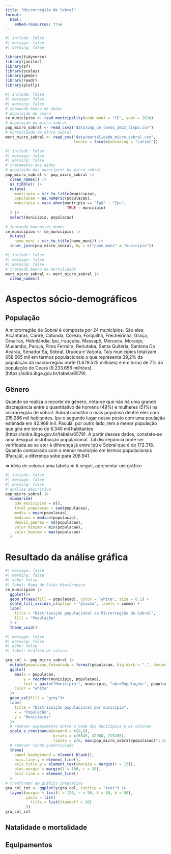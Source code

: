 ```yaml
---
title: "Microrregião de Sobral"
format:
  html:
    embed-resources: true
---
```


```r
#| include: false
#| message: false
#| warning: false

library(tidyverse)
library(janitor)
library(sf)
library(scales)
library(geobr)
library(readr)
library(plotly)
```

```r
#| include: false
#| message: false
#| warning: false
# chamando banco de dados
# população do ceará
ce_municipios <- read_municipality(code_muni = "CE", year = 2024)
# população da micro sobral
pop_micro_sobral <- read_csv2("data/pop_ce_censo_2022_limpo.csv")
# mortalidade da micro sobral
mort_micro_sobral <- read_csv("data/mortalidade_micro_sobral.csv",
                              locale = locale(encoding = "Latin1")) 
```

```r
#| include: false
#| message: false
#| warning: false
# tratamento dos dados
# população dos municípios da micro sobral
pop_micro_sobral <- pop_micro_sobral |> 
  clean_names() |> 
  as_tibble() |> 
  mutate(
    municipio = str_to_title(municipio),
    populacao = as.numeric(populacao),
    municipio = case_when(municipio == "Ipú" ~ "Ipu",
                           TRUE ~ municipio)
  ) |> 
  select(municipio, populacao)
   
# juntando bancos de dados
ce_municipios <- ce_municipios |> 
  mutate(
    name_muni = str_to_title(name_muni)) |> 
  inner_join(pop_micro_sobral, by = c("name_muni" = "municipio"))
```

```r
#| include: false
#| message: false
#| warning: false
# tratando banco da mortalidade
mort_micro_sobral <- mort_micro_sobral |> 
  clean_names()
```

# Aspectos sócio-demográficos
## População
A microrregião de Sobral é composta por 24 municípios. São eles: Alcântaras, Cariré, Catunda, Coreaú, Forquilha, Frecheirinha, Graça, Groaíras, Hidrolândia, Ipu, Irauçuba, Massapê, Meruoca, Moraújo, Mucambo, Pacujá, Pires Ferreira, Reriutaba, Santa Quitéria, Santana Do Acaraú, Senador Sá, Sobral, Uruoca e Varjota. Tais municípios totalizam 658.665 mil em termos populacionais o que representa 39,2% da população da macrorregião norte (1.679.525 milhões) e em torno de 7% da população do Ceará (9.233.656 milhões). (https://sidra.ibge.gov.br/tabela/6579).

## Gênero
Quando se realiza o recorte de gênero, nota-se que não há uma grande discrepância entre o quantitativo de homens (49%) e mulheres (51%) na microrregião de sobral. Sobral constitui o mais populoso dentre eles com 215.286 mil habitantes. Ipu o segundo lugar nesse posto com uma poulação estimada em 42.968 mil. Paculá, por outro lado, tem a menor população que gira em torno de 6.345 mil habitantes (https://sidra.ibge.gov.br/tabela/6579). A partir desses dados, constata-se uma desigual distribuição populacional. Tal discrepância pode ser verificada ao se ater à diferença já entre Ipú e Sobral que é de 172.318. Quando comparado com o menor município em termos populacionais (Pacujá), a diferença sobe para 208.941. 

=> ideia de colocar uma tabela
=> A seguir, apresentar um gráfico


```r
#| include: false
#| message: false
#| warning: false
# análise descritiva
pop_micro_sobral |> 
  summarise(
    qde_municipios = n(),
    total_populacao = sum(populacao),
    media = mean(populacao),
    mediana = median(populacao), 
    desvio_padrao = sd(populacao),
    valor_minimo = min(populacao),
    valor_maximo = max(populacao)
  )
```
# Resultado da análise gráfica
```r
#| message: false
#| warning: false
#| echo: false
#| label: Mapa de Calor Hierárquico
ce_municipios |> 
  ggplot()+
  geom_sf(aes(fill = populacao), color = "white", size = 0.1) +
  scale_fill_viridis_c(option = "plasma", labels = comma) +
  labs(
    title = "Distribuição populacional da Microrregião de Sobral",
    fill = "População"
  ) +
  theme_void()
```
```r
#| message: false
#| warning: false
#| echo: false
#| label: Gráfico de coluna

gra_col <- pop_micro_sobral |> 
  mutate(populacao_formatada = format(populacao, big.mark = ".", decimal.mark = ",")) |> 
  ggplot(
    aes(x = populacao,
        y = reorder(municipio, populacao),
        text = paste("Município:", municipio, "<br>População:", populacao_formatada)),
    color = "white"
  )+
  geom_col(fill = "grey")+
  labs(
    title = "Distribuição populacional por município",
    x = "População",
    y = "Municípios"
  )+
  # remover espaçamento entre o nome dos municípios e as colunas
  scale_x_continuous(expand = c(0,0),
                     breaks = c(6345, 42968, 215286),
                     limits = c(0, max(pop_micro_sobral$populacao)*1.02))+
  # remover fundo quadriculado
  theme(
    panel.background = element_blank(),
    axis.line.y = element_line(),
    axis.title.y = element_text(margin = margin(r = 15)),
    plot.margin = margin(l = 100, r = 20),
    axis.line.x = element_line()
  )
# tranformar em gráfico interativo
gra_col_int <- ggplotly(gra_col, tooltip = "text") |> 
  layout(margin = list(l = 120, r = 50, t = 50, b = 50),
         yaxis = list(
           title = list(standoff = 10)
         ))
gra_col_int
```
## Natalidade e mortalidade
## Equipamentos









